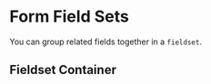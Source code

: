 
# Form Field Sets

You can group related fields together in a `fieldset`.

## Fieldset Container

<Snippet
  file="form/fieldset.html"
  caption="Form Fieldset"
  output
/>
